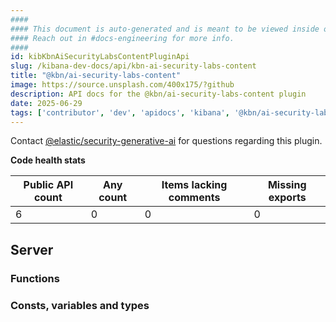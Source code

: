 ```yaml
---
####
#### This document is auto-generated and is meant to be viewed inside our experimental, new docs system.
#### Reach out in #docs-engineering for more info.
####
id: kibKbnAiSecurityLabsContentPluginApi
slug: /kibana-dev-docs/api/kbn-ai-security-labs-content
title: "@kbn/ai-security-labs-content"
image: https://source.unsplash.com/400x175/?github
description: API docs for the @kbn/ai-security-labs-content plugin
date: 2025-06-29
tags: ['contributor', 'dev', 'apidocs', 'kibana', '@kbn/ai-security-labs-content']
---
```




Contact [@elastic/security-generative-ai](https://github.com/orgs/elastic/teams/security-generative-ai) for questions regarding this plugin.

**Code health stats**

| Public API count  | Any count | Items lacking comments | Missing exports |
|-------------------|-----------|------------------------|-----------------|
| 6 | 0 | 0 | 0 |

## Server

### Functions
<DocDefinitionList data={kbnAiSecurityLabsContentObj.server.functions}/>

### Consts, variables and types
<DocDefinitionList data={kbnAiSecurityLabsContentObj.server.misc}/>

